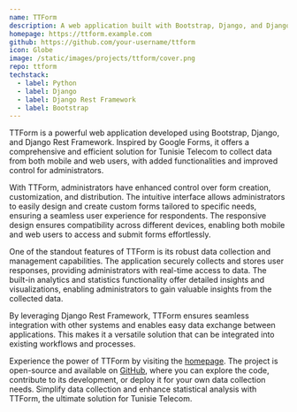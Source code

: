 ```yaml
---
name: TTForm
description: A web application built with Bootstrap, Django, and Django Rest Framework that offers an enhanced alternative to Google Forms, providing administrators with more control and improved data collection and statistics for Tunisie Telecom.
homepage: https://ttform.example.com
github: https://github.com/your-username/ttform
icon: Globe
image: /static/images/projects/ttform/cover.png
repo: ttform
techstack:
  - label: Python
  - label: Django
  - label: Django Rest Framework
  - label: Bootstrap
---
```


TTForm is a powerful web application developed using Bootstrap, Django, and Django Rest Framework. Inspired by Google Forms, it offers a comprehensive and efficient solution for Tunisie Telecom to collect data from both mobile and web users, with added functionalities and improved control for administrators.

With TTForm, administrators have enhanced control over form creation, customization, and distribution. The intuitive interface allows administrators to easily design and create custom forms tailored to specific needs, ensuring a seamless user experience for respondents. The responsive design ensures compatibility across different devices, enabling both mobile and web users to access and submit forms effortlessly.

One of the standout features of TTForm is its robust data collection and management capabilities. The application securely collects and stores user responses, providing administrators with real-time access to data. The built-in analytics and statistics functionality offer detailed insights and visualizations, enabling administrators to gain valuable insights from the collected data.

By leveraging Django Rest Framework, TTForm ensures seamless integration with other systems and enables easy data exchange between applications. This makes it a versatile solution that can be integrated into existing workflows and processes.

Experience the power of TTForm by visiting the [homepage](https://ttform.example.com). The project is open-source and available on [GitHub](https://github.com/your-username/ttform), where you can explore the code, contribute to its development, or deploy it for your own data collection needs. Simplify data collection and enhance statistical analysis with TTForm, the ultimate solution for Tunisie Telecom.